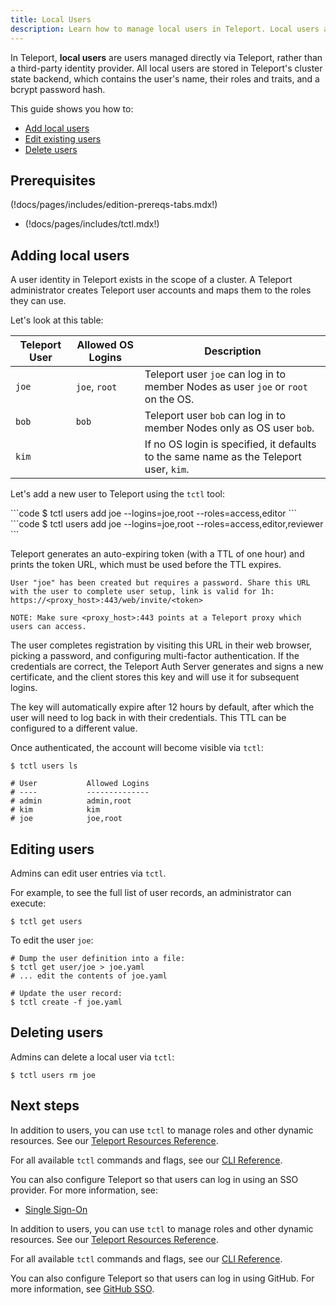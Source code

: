 ```yaml
---
title: Local Users
description: Learn how to manage local users in Teleport. Local users are stored on the Auth Service instead of a third-party identity provider.
---
```


In Teleport, **local users** are users managed directly via Teleport, rather
than a third-party identity provider. All local users are stored in Teleport's
cluster state backend, which contains the user's name, their roles and traits,
and a bcrypt password hash.

This guide shows you how to:

- [Add local users](./users.mdx#adding-local-users)
- [Edit existing users](./users.mdx#editing-users)
- [Delete users](./users.mdx#deleting-users)

## Prerequisites

(!docs/pages/includes/edition-prereqs-tabs.mdx!)

- (!docs/pages/includes/tctl.mdx!)

## Adding local users

A user identity in Teleport exists in the scope of a cluster.
A Teleport administrator creates Teleport user accounts and maps them to the roles they can use.

Let's look at this table:

| Teleport User | Allowed OS Logins | Description |
| - | - | - |
| `joe` | `joe`, `root` | Teleport user `joe` can log in to member Nodes as user `joe` or `root` on the OS. |
| `bob` | `bob` | Teleport user `bob` can log in to member Nodes only as OS user `bob`. |
| `kim` | | If no OS login is specified, it defaults to the same name as the Teleport user, `kim`. |

Let's add a new user to Teleport using the `tctl` tool:

<Tabs>
<TabItem scope={["oss"]} label="Teleport Community Edition">
```code
$ tctl users add joe --logins=joe,root --roles=access,editor
```
</TabItem>
<TabItem scope={["enterprise", "cloud"]} label="Commercial">
```code
$ tctl users add joe --logins=joe,root --roles=access,editor,reviewer
```
</TabItem>

</Tabs>

Teleport generates an auto-expiring token (with a TTL of one hour) and prints
the token URL, which must be used before the TTL expires.

```code
User "joe" has been created but requires a password. Share this URL with the user to complete user setup, link is valid for 1h:
https://<proxy_host>:443/web/invite/<token>

NOTE: Make sure <proxy_host>:443 points at a Teleport proxy which users can access.
```

The user completes registration by visiting this URL in their web browser,
picking a password, and configuring multi-factor authentication. If the
credentials are correct, the Teleport Auth Server generates and signs a new
certificate, and the client stores this key and will use it for subsequent
logins.

The key will automatically expire after 12 hours by default, after which
the user will need to log back in with their credentials. This TTL can be
configured to a different value.

Once authenticated, the account will become visible via `tctl`:

```code
$ tctl users ls

# User           Allowed Logins
# ----           --------------
# admin          admin,root
# kim            kim
# joe            joe,root
```

## Editing users

Admins can edit user entries via `tctl`.

For example, to see the full list of user records, an administrator can execute:

```code
$ tctl get users
```

To edit the user `joe`:

```code
# Dump the user definition into a file:
$ tctl get user/joe > joe.yaml
# ... edit the contents of joe.yaml

# Update the user record:
$ tctl create -f joe.yaml
```

## Deleting users

Admins can delete a local user via `tctl`:

```code
$ tctl users rm joe
```

## Next steps

<Tabs>
<TabItem scope={["enterprise", "cloud"]} label="Teleport Enterprise/Enterprise Cloud">

In addition to users, you can use `tctl` to manage roles and other dynamic
resources. See our [Teleport Resources Reference](../../../reference/resources.mdx).

For all available `tctl` commands and flags, see our [CLI Reference](../../../reference/cli/tctl.mdx).

You can also configure Teleport so that users can log in using an SSO provider.
For more information, see:

- [Single Sign-On](../../access-controls/sso/sso.mdx)

</TabItem>
<TabItem label="Teleport Community Edition">

In addition to users, you can use `tctl` to manage roles and other dynamic
resources. See our [Teleport Resources Reference](../../../reference/resources.mdx).

For all available `tctl` commands and flags, see our
[CLI Reference](../../../reference/cli/tctl.mdx).

You can also configure Teleport so that users can log in using GitHub. For more
information, see [GitHub SSO](../../access-controls/sso/github-sso.mdx).

</TabItem>
</Tabs>

